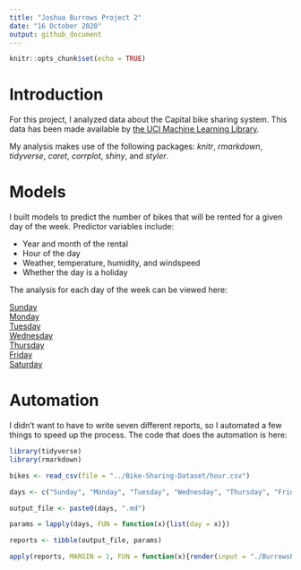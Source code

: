 ```yaml
---
title: "Joshua Burrows Project 2"
date: "16 October 2020" 
output: github_document
---
```


```r
knitr::opts_chunk$set(echo = TRUE)
```

# Introduction 

For this project, I analyzed data about the Capital bike sharing system. This data has been made available by [the UCI Machine Learning Library](https://archive.ics.uci.edu/ml/datasets/Bike+Sharing+Dataset). 

My analysis makes use of the following packages: *knitr*, *rmarkdown*, *tidyverse*, *caret*, *corrplot*, *shiny*, and *styler*. 

# Models 

I built models to predict the number of bikes that will be rented for a given day of the week. Predictor variables include:  

- Year and month of the rental  
- Hour of the day  
- Weather, temperature, humidity, and windspeed  
- Whether the day is a holiday  

The analysis for each day of the week can be viewed here: 

[Sunday](Sunday.md)  
[Monday](Monday.md)  
[Tuesday](Tuesday.md)  
[Wednesday](Wednesday.md)  
[Thursday](Thursday.md)  
[Friday](Friday.md)  
[Saturday](Saturday.md)  

# Automation 

I didn't want to have to write seven different reports, so I automated a few things to speed up the process. The code that does the automation is here: 

```r
library(tidyverse)
library(rmarkdown)

bikes <- read_csv(file = "../Bike-Sharing-Dataset/hour.csv")

days <- c("Sunday", "Monday", "Tuesday", "Wednesday", "Thursday", "Friday", "Saturday") 

output_file <- paste0(days, ".md") 

params = lapply(days, FUN = function(x){list(day = x)})

reports <- tibble(output_file, params)

apply(reports, MARGIN = 1, FUN = function(x){render(input = "./BurrowsProject2Analysis.Rmd", output_file = x[[1]], params = x[[2]])})
```


















